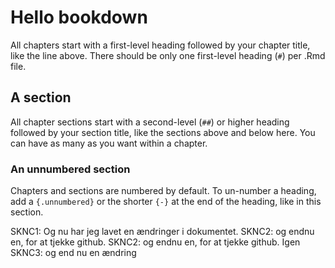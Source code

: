 # Hello bookdown 

All chapters start with a first-level heading followed by your chapter title, like the line above. There should be only one first-level heading (`#`) per .Rmd file.

## A section

All chapter sections start with a second-level (`##`) or higher heading followed by your section title, like the sections above and below here. You can have as many as you want within a chapter.

### An unnumbered section {-}

Chapters and sections are numbered by default. To un-number a heading, add a `{.unnumbered}` or the shorter `{-}` at the end of the heading, like in this section.



SKNC1: Og nu har jeg lavet en ændringer i dokumentet. 
SKNC2: og endnu en, for at tjekke github. 
SKNC2: og endnu en, for at tjekke github. Igen
SKNC3: og end nu en ændring